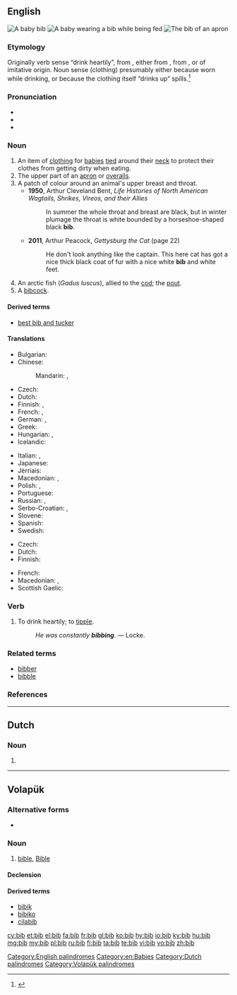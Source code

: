 ==English==
{{wikipedia|Bib (garment)|Bib}}
[[File:Bib 1 (PSF).png|thumb|A baby '''bib''']]
[[File:Baby eating baby food.jpg|thumb|A baby wearing a '''bib''' while being fed]]
[[File:Bib 2 (PSF).png|thumb|The '''bib''' of an apron]]

===Etymology===
Originally verb sense “drink heartily”, from {{etyl|enm|en}} {{term|bibben|lang=enm}}, either from {{etyl|la|en}} {{m|la|bibō||I drink}}, from {{etyl|ine-pro|en}} {{m|ine-pro|*peh₃-}}, or of imitative origin. Noun sense (clothing) presumably either because worn while drinking, or because the clothing itself “drinks up” spills.<ref>{{R:Online Etymology Dictionary}}</ref>

===Pronunciation===
* {{audio|en-us-bib.ogg|Audio (US)|lang=en}}
* {{IPA|/bɪb/|lang=en}}
* {{rhymes|ɪb|lang=en}}

===Noun===
{{en-noun}}

# An item of [[clothing]] for [[baby|babies]] [[tie]]d around their [[neck]] to protect their clothes from getting dirty when eating.
# The upper part of an [[apron]] or [[overalls]].
# A patch of colour around an animal's upper breast and throat.
#* '''1950''', Arthur Cleveland Bent, ''Life Histories of North American Wagtails, Shrikes, Vireos, and their Allies''
#*: In summer the whole throat and breast are black, but in winter plumage the throat is white bounded by a horseshoe-shaped black '''bib'''.
#* '''2011''', Arthur Peacock, ''Gettysburg the Cat'' (page 22)
#*: He don't look anything like the captain. This here cat has got a nice thick black coat of fur with a nice white '''bib''' and white feet.
# An arctic fish (''Gadus luscus''), allied to the [[cod]]; the [[pout]].
# A [[bibcock]].

====Derived terms====
* [[best bib and tucker]]

====Translations====
{{trans-top|item of clothing for babies}}
* Bulgarian: {{t|bg|лигавче}}
* Chinese:
*: Mandarin: {{t+|cmn|圍兜|sc=Hani}}, {{t|cmn|围兜|tr=wéidōu|sc=Hani}}
* Czech: {{t|cs|bryndák|m}}
* Dutch: {{t|nl|slabbetje}}
* Finnish: {{t|fi|ruokalappu}}, {{t|fi|leukalappu}}
* French: {{t+|fr|bavoir|m}}, {{t+|fr|bavette|f}}
* German: {{t+|de|Lätzchen|n}}, {{t+|de|Latz|m}}
* Greek: {{t+|el|σαλιάρα|f|tr=saliára|sc=Grek}}
* Hungarian: {{t|hu|partedli}}, {{t+|hu|előke}}
* Icelandic: {{t+|is|smekkur|m}}
{{trans-mid}}
* Italian: {{t+|it|bavaglino|m}}, {{t|it|bavaglio|m}}
* Japanese: {{t|ja|ビブ|tr=bibu|sc=Jpan}}
* Jèrriais: {{t|roa-jer|bav'thette|f}}
* Macedonian: {{t|mk|лигавче|n|tr=lígavče}}, {{t|mk|портикла|f|tr=pórtikla}}
* Polish: {{t|pl|śliniak|m}}, {{t|pl|śliniaczek|m}}
* Portuguese: {{t|pt|babador}}
* Russian: {{t+|ru|нагрудник|m|tr=nagrúdnik|sc=Cyrl}}, {{t+|ru|слюнявчик|m|tr=sljunjávčik|sc=Cyrl}}
* Serbo-Croatian: {{t|sh|opršnjak|m}}, {{t|sh|portikla|f}}
* Slovene: {{t|sl|slinček|m}}
* Spanish: {{t+|es|babero|m}}
* Swedish: {{t+|sv|haklapp|c}}
{{trans-bottom}}

{{trans-top|upper part of an apron or overalls}}
* Czech: {{t|cs|lacl|m}}
* Dutch: {{t|nl|borstje, salopette}}
* Finnish: {{t|fi|rintalappu}}
{{trans-mid}}
* French: {{t+|fr|bavette|f}}
* Macedonian: {{t|mk|лигавче|n|tr=lígavče}}, {{t|mk|портикла|f|tr=pórtikla}}
* Scottish Gaelic: {{t|gd|biob|m}}
{{trans-bottom}}

===Verb===
{{en-verb|bib|b|ed}}

# {{context|archaic|lang=en}} To drink heartily; to [[tipple]].
#: ''He was constantly '''bibbing'''.'' &mdash; Locke.

===Related terms===
* [[bibber]]
* [[bibble]]

===References===
<references/>

[[Category:English palindromes]]
[[Category:en:Babies]]

----

==Dutch==

===Noun===
{{nl-noun|f|-|-}}

# {{abbreviation of|bibliotheek|nocap=1|lang=nl}}

[[Category:Dutch palindromes]]

----

==Volapük==

===Alternative forms===
* {{l|vo|Bib}}

===Noun===
{{vo-noun}}

# [[bible]], [[Bible]]

====Declension====
{{vo-decl-noun}}

====Derived terms====
* [[bibik]]
* [[bibiko]]
* [[cilabib]]

[[Category:Volapük palindromes]]

[[cy:bib]]
[[et:bib]]
[[el:bib]]
[[fa:bib]]
[[fr:bib]]
[[gl:bib]]
[[ko:bib]]
[[hy:bib]]
[[io:bib]]
[[ky:bib]]
[[hu:bib]]
[[mg:bib]]
[[my:bib]]
[[pl:bib]]
[[ru:bib]]
[[fi:bib]]
[[ta:bib]]
[[te:bib]]
[[vi:bib]]
[[vo:bib]]
[[zh:bib]]